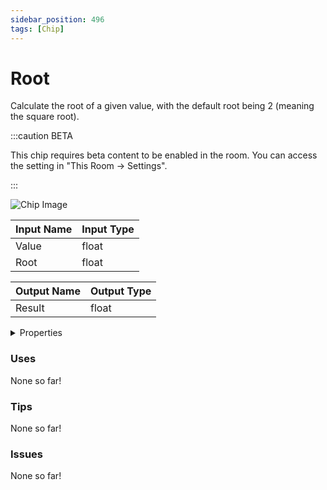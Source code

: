 ```yaml
---
sidebar_position: 496
tags: [Chip]
---
```


# Root

Calculate the root of a given value, with the default root being 2 (meaning the square root).

:::caution BETA

This chip requires beta content to be enabled in the room. You can access the setting in "This Room -> Settings".

:::

![Chip Image](/svg/8b96e472-2b19-4265-aade-2c6202358d86.svg)

| Input Name | Input Type |
|-----------|-----------|
| Value | float |
| Root | float |

| Output Name | Output Type |
|-----------|-----------|
| Result | float |


<details>
  <summary>Properties</summary>
  <div>
    <div>
    <table>
      <thead>
        <tr>
          <th>Is beta required?</th>
          <th>✅</th>
        </tr>
        <tr>
          <th>Is this chip a trolling risk?</th>
          <th>❌</th>
        </tr>
        <tr>
          <th>Chip UUPD</th>
          <th>._uuid</th>
        </tr>
      </thead>
    </table>
    </div>
  </div>
</details>

### Uses

None so far!

### Tips

None so far!

### Issues

None so far!
